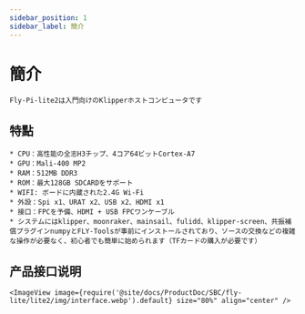 ```yaml
---
sidebar_position: 1
sidebar_label: 簡介
---
```


# 簡介

    Fly-Pi-lite2は入門向けのKlipperホストコンピュータです

## 特點

    * CPU：高性能の全志H3チップ、4コア64ビットCortex-A7
    * GPU：Mali-400 MP2
    * RAM：512MB DDR3
    * ROM：最大128GB SDCARDをサポート
    * WIFI: ボードに内蔵された2.4G Wi-Fi
    * 外設：Spi x1、URAT x2、USB x2、HDMI x1
    * 接口：FPCを予備、HDMI + USB FPCワンケーブル
    * システムにはklipper、moonraker、mainsail、fulidd、klipper-screen、共振補償プラグインnumpyとFLY-Toolsが事前にインストールされており、ソースの交換などの複雑な操作が必要なく、初心者でも簡単に始められます（TFカードの購入が必要です）

## 产品接口说明

    <ImageView image={require('@site/docs/ProductDoc/SBC/fly-lite/lite2/img/interface.webp').default} size="80%" align="center" />
